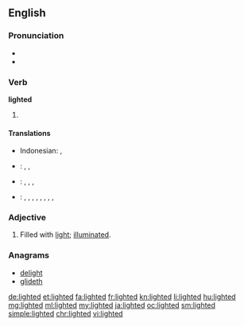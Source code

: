 ==English==

===Pronunciation===
* {{IPA|/ˈlaɪtəd/}}
* {{audio|en-us-lighted.ogg|Audio (US)|lang=en}}

===Verb===
'''lighted'''

# {{en-past of|light}}

====Translations====
{{trans-top|past tense of "to light"}}
* Indonesian: {{t+|id|nyala|alt=menyalakan}}, {{t+|id|terang|alt=menerangi}}
* {{ttbc|ja}}: {{t|ja|引火|tr=[[いんか]]した, inka-shita|alt=引火した|sc=Jpan}} <!-- was "[[引火]]した" -->, {{t+|ja|点火|tr=[[てんか]]した, tenka-shita|alt=点火した|sc=Jpan}} <!-- was "[[点火]]した" - assumed inflected form or vocalised spelling; please verify if linking is acceptable. see [[User:Kephir/gadgets/xte#Translation_fixing]] -->, {{t|ja|照らした|tr=[[てらした]], terashita|sc=Jpan}}
{{trans-mid}}
{{trans-bottom}}
{{trans-top|past participle of "to light"}}
* {{ttbc|id}}: {{t+|id|nyala|alt=menyalakan}} <!-- was "[[nyala|menyalakan]]" -->, {{t+|id|terang|alt=menerangi}} <!-- was "[[terang|menerangi]]" -->, {{t+|id|nyala|alt=dinyalakan}} <!-- was "[[nyala|dinyalakan]]" -->, {{t+|id|terang|alt=diterangi}} <!-- was "[[terang|diterangi]]" - assumed inflected form or vocalised spelling; please verify if linking is acceptable. see [[User:Kephir/gadgets/xte#Translation_fixing]] -->
* {{ttbc|ja}}: {{t|ja|引火|tr=[[いんか]]した, inka-shita|alt=引火した|sc=Jpan}} <!-- was "[[引火]]した" -->, {{t+|ja|点火|tr=[[てんか]]した, tenka-shita|alt=点火した|sc=Jpan}} <!-- was "[[点火]]した" -->, {{t|ja|引火|tr=[[いんか]]される, inka-sareru|alt=引火される|sc=Jpan}} <!-- was "[[引火]]される" -->, {{t+|ja|点火|tr=[[てんか]]される, tenka-sareru|alt=点火される|sc=Jpan}} <!-- was "[[点火]]される" -->, {{t|ja|引火|tr=[[いんか]]された, inka-sareta|alt=引火された|sc=Jpan}} <!-- was "[[引火]]された" -->, {{t+|ja|点火|tr=[[てんか]]された, tenka-sareta|alt=点火された|sc=Jpan}} <!-- was "[[点火]]された" - assumed inflected form or vocalised spelling; please verify if linking is acceptable. see [[User:Kephir/gadgets/xte#Translation_fixing]] -->, {{t|ja|照らした|tr=[[てらした]], terashita|sc=Jpan}}, {{t|ja|照らされる|tr=[[てらされる]], terasareru|sc=Jpan}}, {{t|ja|照らされた|tr=[[てらされた]], terasareta|sc=Jpan}}
{{trans-mid}}
{{trans-bottom}}

===Adjective===
{{en-adj}}

# Filled with [[light]]; [[illuminated]].

===Anagrams===
* [[delight#English|delight]]
* [[glideth#English|glideth]]

[[de:lighted]]
[[et:lighted]]
[[fa:lighted]]
[[fr:lighted]]
[[kn:lighted]]
[[li:lighted]]
[[hu:lighted]]
[[mg:lighted]]
[[ml:lighted]]
[[my:lighted]]
[[ja:lighted]]
[[oc:lighted]]
[[sm:lighted]]
[[simple:lighted]]
[[chr:lighted]]
[[vi:lighted]]